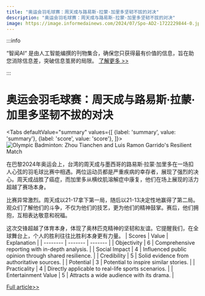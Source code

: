 ```yaml
---
title: "奥运会羽毛球赛：周天成与路易斯·拉蒙·加里多坚韧不拔的对决"
description: "奥运会羽毛球赛：周天成与路易斯·拉蒙·加里多坚韧不拔的对决"
image: https://image.informedainews.com/2024/07/Spo-AD2-1722229844-0.jpg
---
```



:::info

“智闻AI“ 是由人工智能编撰的刊物集合，确保您只获得最有价值的信息，旨在助您消除信息差，突破信息茧房的局限。  [了解更多 >>](/)

:::

# 奥运会羽毛球赛：周天成与路易斯·拉蒙·加里多坚韧不拔的对决


<Tabs
	defaultValue="summary"
	values={[
	{label: 'summary', value: 'summary'},
	{label: 'score', value: 'score'},
]}>
<TabItem value="summary">
<img
  src="https://image.informedainews.com/2024/07/Spo-AD2-1722229844-0.jpg"
  alt="Olympic Badminton: Zhou Tianchen and Luis Ramon Garrido's Resilient Match"
/>



在巴黎2024年奥运会上，台湾的周天成与墨西哥的路易斯·拉蒙·加里多在一场扣人心弦的羽毛球比赛中相遇。两位运动员都是严重疾病的幸存者，展现了强烈的决心。周天成战胜了癌症，而加里多从横纹肌溶解症中康复，他们在场上展现的活力超越了赛场本身。

比赛异常激烈。周天成以21-17拿下第一局，随后以21-13决定性地赢得了第二局。观众们了解他们的斗争，不仅为他们的技艺，更为他们的精神鼓掌。赛后，他们拥抱，互相表达敬意和祝福。

这次交锋超越了体育本身，体现了奥林匹克精神的坚韧和友谊。它提醒我们，在全球舞台上，个人的胜利往往比胜利本身更有力量。
</TabItem>
<TabItem value="score">
	| Scores     | Value   | Explanation |
	| -------- | ------- | ------- |
	| Objectivity  | 6    | Comprehensive reporting with in-depth analysis.    |
	| Social Impact | 4     | Influenced public opinion through shared resilience.    |
	| Credibility    | 5    | Solid evidence from authoritative sources.    |
	| Potential    | 3    | Potential to inspire similar stories.    |
	| Practicality    | 4    | Directly applicable to real-life sports scenarios.    |
	| Entertainment Value    | 5    | Attracts a wide audience with its drama.    |
</TabItem>
</Tabs>

[Full article>>](https://today.line.me/tw/v2/article/qoJeP5y)
